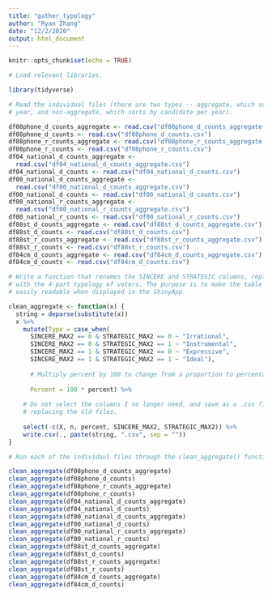 ```yaml
---
title: "gather_typology"
author: "Ryan Zhang"
date: "12/2/2020"
output: html_document
---
```


```r

knitr::opts_chunk$set(echo = TRUE)

# Load relevant libraries.

library(tidyverse)

```

```r

# Read the individual files (there are two types -- aggregate, which sorts by
# year, and non-aggregate, which sorts by candidate per year).

df08phone_d_counts_aggregate <- read.csv("df08phone_d_counts_aggregate.csv")
df08phone_d_counts <- read.csv("df08phone_d_counts.csv")
df08phone_r_counts_aggregate <- read.csv("df08phone_r_counts_aggregate.csv")
df08phone_r_counts <- read.csv("df08phone_r_counts.csv")
df04_national_d_counts_aggregate <- 
  read.csv("df04_national_d_counts_aggregate.csv")
df04_national_d_counts <- read.csv("df04_national_d_counts.csv")
df00_national_d_counts_aggregate <- 
  read.csv("df00_national_d_counts_aggregate.csv")
df00_national_d_counts <- read.csv("df00_national_d_counts.csv")
df00_national_r_counts_aggregate <- 
  read.csv("df00_national_r_counts_aggregate.csv")
df00_national_r_counts <- read.csv("df00_national_r_counts.csv")
df88st_d_counts_aggregate <- read.csv("df88st_d_counts_aggregate.csv")
df88st_d_counts <- read.csv("df88st_d_counts.csv")
df88st_r_counts_aggregate <- read.csv("df88st_r_counts_aggregate.csv")
df88st_r_counts <- read.csv("df88st_r_counts.csv")
df84cm_d_counts_aggregate <- read.csv("df84cm_d_counts_aggregate.csv")
df84cm_d_counts <- read.csv("df84cm_d_counts.csv")

```


```r

# Write a function that renames the SINCERE and STRATEGIC columns, replacing
# with the 4-part typology of voters. The purpose is to make the table more
# easily readable when displayed in the ShinyApp.

clean_aggregate <- function(x) {
  string = deparse(substitute(x))
  x %>%
    mutate(Type = case_when(
      SINCERE_MAX2 == 0 & STRATEGIC_MAX2 == 0 ~ "Irrational",
      SINCERE_MAX2 == 0 & STRATEGIC_MAX2 == 1 ~ "Instrumental",
      SINCERE_MAX2 == 1 & STRATEGIC_MAX2 == 0 ~ "Expressive",
      SINCERE_MAX2 == 1 & STRATEGIC_MAX2 == 1 ~ "Ideal"),
      
      # Multiply percent by 100 to change from a proportion to percentages, 
      
      Percent = 100 * percent) %>%
    
    # Do not select the columns I no longer need, and save as a .csv file,
    # replacing the old files.
    
    select(-c(X, n, percent, SINCERE_MAX2, STRATEGIC_MAX2)) %>%
    write.csv(., paste(string, ".csv", sep = ""))
}

# Run each of the individaul files through the clean_aggregate() function.

clean_aggregate(df08phone_d_counts_aggregate)
clean_aggregate(df08phone_d_counts)
clean_aggregate(df08phone_r_counts_aggregate)
clean_aggregate(df08phone_r_counts)
clean_aggregate(df04_national_d_counts_aggregate)
clean_aggregate(df04_national_d_counts)
clean_aggregate(df00_national_d_counts_aggregate)
clean_aggregate(df00_national_d_counts)
clean_aggregate(df00_national_r_counts_aggregate)
clean_aggregate(df00_national_r_counts)
clean_aggregate(df88st_d_counts_aggregate)
clean_aggregate(df88st_d_counts)
clean_aggregate(df88st_r_counts_aggregate)
clean_aggregate(df88st_r_counts)
clean_aggregate(df84cm_d_counts_aggregate)
clean_aggregate(df84cm_d_counts)

```

